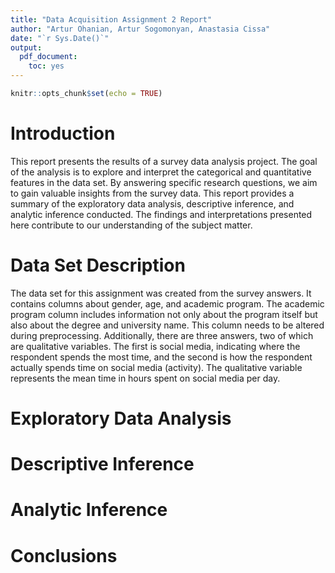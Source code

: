 ```yaml
---
title: "Data Acquisition Assignment 2 Report"
author: "Artur Ohanian, Artur Sogomonyan, Anastasia Cissa"
date: "`r Sys.Date()`"
output: 
  pdf_document:
    toc: yes
---
```


```r
knitr::opts_chunk$set(echo = TRUE)
```
\newpage

# Introduction
This report presents the results of a survey data analysis project. The goal of the analysis is to explore and interpret the categorical and quantitative features in the data set. By answering specific research questions, we aim to gain valuable insights from the survey data. This report provides a summary of the exploratory data analysis, descriptive inference, and analytic inference conducted. The findings and interpretations presented here contribute to our understanding of the subject matter.

# Data Set Description
The data set for this assignment was created from the survey answers. It contains columns about gender, age, and academic program. The academic program column includes information not only about the program itself but also about the degree and university name. This column needs to be altered during preprocessing. Additionally, there are three answers, two of which are qualitative variables. The first is social media, indicating where the respondent spends the most time, and the second is how the respondent actually spends time on social media (activity). The qualitative variable represents the mean time in hours spent on social media per day. 

# Exploratory Data Analysis

# Descriptive Inference

# Analytic Inference

# Conclusions